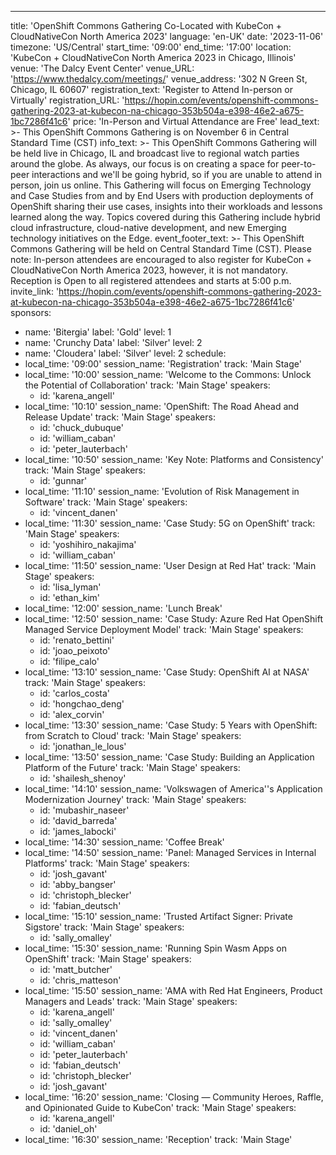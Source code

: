---
title: 'OpenShift Commons Gathering Co-Located with KubeCon + CloudNativeCon North America 2023'
language: 'en-UK'
date: '2023-11-06'
timezone: 'US/Central'
start_time: '09:00'
end_time: '17:00'
location: 'KubeCon + CloudNativeCon North America 2023 in Chicago, Illinois'
venue: 'The Dalcy Event Center'
venue_URL: 'https://www.thedalcy.com/meetings/'
venue_address: '302 N Green St, Chicago, IL 60607'
registration_text: 'Register to Attend In-person or Virtually'
registration_URL: 'https://hopin.com/events/openshift-commons-gathering-2023-at-kubecon-na-chicago-353b504a-e398-46e2-a675-1bc7286f41c6'
price: 'In-Person and Virtual Attendance are Free'
lead_text: >-
  This OpenShift Commons Gathering is on November 6 in Central Standard Time (CST)
info_text: >-
  This OpenShift Commons Gathering will be held live in Chicago, IL and broadcast live to regional watch parties around the globe. As always, our focus is on creating a space for peer-to-peer interactions and we'll be going hybrid, so if you are unable to attend in person, join us online. This Gathering will focus on Emerging Technology and Case Studies from and by End Users with production deployments of OpenShift sharing their use cases, insights into their workloads and  lessons learned along the way. Topics covered during this Gathering include hybrid cloud infrastructure, cloud-native development, and new Emerging technology initiatives on the Edge.
event_footer_text: >-
  This OpenShift Commons Gathering will be held on Central Standard Time (CST). Please note: In-person attendees are encouraged to also register for KubeCon + CloudNativeCon North America 2023, however, it is not mandatory. Reception is Open to all registered attendees and starts at 5:00 p.m.
invite_link: 'https://hopin.com/events/openshift-commons-gathering-2023-at-kubecon-na-chicago-353b504a-e398-46e2-a675-1bc7286f41c6'
sponsors:
  - name: 'Bitergia'
    label: 'Gold'
    level: 1
  - name: 'Crunchy Data'
    label: 'Silver'
    level: 2
  - name: 'Cloudera'
    label: 'Silver'
    level: 2
schedule:
  - local_time: '09:00'
    session_name: 'Registration'
    track: 'Main Stage'
  - local_time: '10:00'
    session_name: 'Welcome to the Commons: Unlock the Potential of Collaboration'
    track: 'Main Stage'
    speakers:
      - id: 'karena_angell'
  - local_time: '10:10'
    session_name: 'OpenShift: The Road Ahead and Release Update'
    track: 'Main Stage'
    speakers:
      - id: 'chuck_dubuque'
      - id: 'william_caban'
      - id: 'peter_lauterbach'
  - local_time: '10:50'
    session_name: 'Key Note: Platforms and Consistency'
    track: 'Main Stage'
    speakers:
      - id: 'gunnar'
  - local_time: '11:10'
    session_name: 'Evolution of Risk Management in Software'
    track: 'Main Stage'
    speakers:
      - id: 'vincent_danen'
  - local_time: '11:30'
    session_name: 'Case Study: 5G on OpenShift'
    track: 'Main Stage'
    speakers:
      - id: 'yoshihiro_nakajima'
      - id: 'william_caban'
  - local_time: '11:50'
    session_name: 'User Design at Red Hat'
    track: 'Main Stage'
    speakers:
      - id: 'lisa_lyman'
      - id: 'ethan_kim'
  - local_time: '12:00'
    session_name: 'Lunch Break'
  - local_time: '12:50'
    session_name: 'Case Study: Azure Red Hat OpenShift Managed Service Deployment Model'
    track: 'Main Stage'
    speakers:
      - id: 'renato_bettini'
      - id: 'joao_peixoto'
      - id: 'filipe_calo'
  - local_time: '13:10'
    session_name: 'Case Study: OpenShift AI at NASA'
    track: 'Main Stage'
    speakers:
      - id: 'carlos_costa'
      - id: 'hongchao_deng'
      - id: 'alex_corvin'
  - local_time: '13:30'
    session_name: 'Case Study: 5 Years with OpenShift: from Scratch to Cloud'
    track: 'Main Stage'
    speakers:
      - id: 'jonathan_le_lous'
  - local_time: '13:50'
    session_name: 'Case Study: Building an Application Platform of the Future'
    track: 'Main Stage'
    speakers:
      - id: 'shailesh_shenoy'
  - local_time: '14:10'
    session_name: 'Volkswagen of America''s Application Modernization Journey'
    track: 'Main Stage'
    speakers:
      - id: 'mubashir_naseer'
      - id: 'david_barreda'
      - id: 'james_labocki'
  - local_time: '14:30'
    session_name: 'Coffee Break'
  - local_time: '14:50'
    session_name: 'Panel: Managed Services in Internal Platforms'
    track: 'Main Stage'
    speakers:
      - id: 'josh_gavant'
      - id: 'abby_bangser'
      - id: 'christoph_blecker'
      - id: 'fabian_deutsch'
  - local_time: '15:10'
    session_name: 'Trusted Artifact Signer: Private Sigstore'
    track: 'Main Stage'
    speakers:
      - id: 'sally_omalley'
  - local_time: '15:30'
    session_name: 'Running Spin Wasm Apps on OpenShift'
    track: 'Main Stage'
    speakers:
      - id: 'matt_butcher'
      - id: 'chris_matteson'
  - local_time: '15:50'
    session_name: 'AMA with Red Hat Engineers, Product Managers and Leads'
    track: 'Main Stage'
    speakers:
      - id: 'karena_angell'
      - id: 'sally_omalley'
      - id: 'vincent_danen'
      - id: 'william_caban'
      - id: 'peter_lauterbach'
      - id: 'fabian_deutsch'
      - id: 'christoph_blecker'
      - id: 'josh_gavant'
  - local_time: '16:20'
    session_name: 'Closing — Community Heroes, Raffle, and Opinionated Guide to KubeCon'
    track: 'Main Stage'
    speakers:
      - id: 'karena_angell'
      - id: 'daniel_oh'
  - local_time: '16:30'
    session_name: 'Reception'
    track: 'Main Stage'
